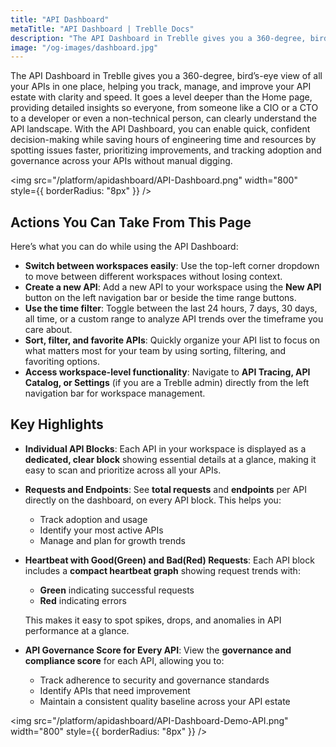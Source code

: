 ```yaml
---
title: "API Dashboard"
metaTitle: "API Dashboard | Treblle Docs"
description: "The API Dashboard in Treblle gives you a 360-degree, bird’s-eye view of all your APIs in one place, helping you track, manage, and improve your API estate."
image: "/og-images/dashboard.jpg"
---
```


The API Dashboard in Treblle gives you a 360-degree, bird’s-eye view of all your APIs in one place, helping you track, manage, and improve your API estate with clarity and speed. It goes a level deeper than the Home page, providing detailed insights so everyone, from someone like a CIO or a CTO to a developer or even a non-technical person, can clearly understand the API landscape.
With the API Dashboard, you can enable quick, confident decision-making while saving hours of engineering time and resources by spotting issues faster, prioritizing improvements, and tracking adoption and governance across your APIs without manual digging.

<img
    src="/platform/apidashboard/API-Dashboard.png"
    width="800"
    style={{ borderRadius: "8px" }}
  />

## Actions You Can Take From This Page
Here’s what you can do while using the API Dashboard:
- **Switch between workspaces easily**: Use the top-left corner dropdown to move between different workspaces without losing context.
- **Create a new API**: Add a new API to your workspace using the **New API** button on the left navigation bar or beside the time range buttons.
- **Use the time filter**: Toggle between the last 24 hours, 7 days, 30 days, all time, or a custom range to analyze API trends over the timeframe you care about.
- **Sort, filter, and favorite APIs**: Quickly organize your API list to focus on what matters most for your team by using sorting, filtering, and favoriting options.
- **Access workspace-level functionality**: Navigate to **API Tracing, API Catalog, or Settings** (if you are a Treblle admin) directly from the left navigation bar for workspace management.


## Key Highlights
- **Individual API Blocks**: Each API in your workspace is displayed as a **dedicated, clear block** showing essential details at a glance, making it easy to scan and prioritize across all your APIs.
- **Requests and Endpoints**: See **total requests** and **endpoints** per API directly on the dashboard, on every API block. This helps you:
  - Track adoption and usage
  - Identify your most active APIs
  - Manage and plan for growth trends
- **Heartbeat with Good(Green) and Bad(Red) Requests**: Each API block includes a **compact heartbeat graph** showing request trends with:
  - **Green** indicating successful requests
  - **Red** indicating errors  

  This makes it easy to spot spikes, drops, and anomalies in API performance at a glance.
- **API Governance Score for Every API**: View the **governance and compliance score** for each API, allowing you to:
  - Track adherence to security and governance standards
  - Identify APIs that need improvement
  - Maintain a consistent quality baseline across your API estate

<img
    src="/platform/apidashboard/API-Dashboard-Demo-API.png"
    width="800"
    style={{ borderRadius: "8px" }}
  />
